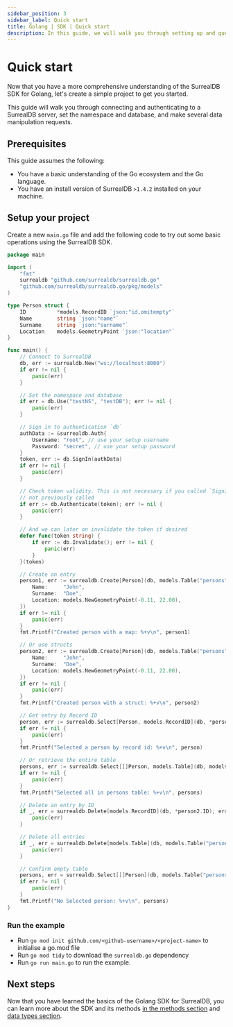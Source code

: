 ```yaml
---
sidebar_position: 3
sidebar_label: Quick start
title: Golang | SDK | Quick start
description: In this guide, we will walk you through setting up and querying your first project with the Golang SDK for SurrealDB.
---
```


# Quick start

Now that you have a more comprehensive understanding of the SurrealDB SDK for Golang, let's create a simple project to get you started.

This guide will walk you through connecting and authenticating to a SurrealDB server, set the namespace and database, and make several data manipulation requests.

## Prerequisites

This guide assumes the following:
- You have a basic understanding of the Go ecosystem and the Go language.
- You have an install version of SurrealDB `>1.4.2` installed on your machine.

## Setup your project

Create a new `main.go` file and add the following code to try out some basic operations using the SurrealDB SDK.

```go
package main

import (
	"fmt"
	surrealdb "github.com/surrealdb/surrealdb.go"
	"github.com/surrealdb/surrealdb.go/pkg/models"
)

type Person struct {
	ID      	*models.RecordID `json:"id,omitempty"`
	Name    	string `json:"name"`
	Surname 	string `json:"surname"`
	Location 	models.GeometryPoint `json:"location"`
}

func main() {
	// Connect to SurrealDB
	db, err := surrealdb.New("ws://localhost:8000")
	if err != nil {
		panic(err)
	}

	// Set the namespace and database
	if err = db.Use("testNS", "testDB"); err != nil {
		panic(err)
	}

	// Sign in to authentication `db`
	authData := &surrealdb.Auth{
		Username: "root", // use your setup username
		Password: "secret", // use your setup password
	}
	token, err := db.SignIn(authData)
	if err != nil {
		panic(err)
	}

	// Check token validity. This is not necessary if you called `SignIn` before. This authenticates the `db` instance too if sign in was
	// not previously called
	if err := db.Authenticate(token); err != nil {
		panic(err)
	}

	// And we can later on invalidate the token if desired
	defer func(token string) {
		if err := db.Invalidate(); err != nil {
			panic(err)
		}
	}(token)

	// Create an entry
	person1, err := surrealdb.Create[Person](db, models.Table("persons"), Person{
		Name:     "John",
		Surname:  "Doe",
		Location: models.NewGeometryPoint(-0.11, 22.00),
	})
	if err != nil {
		panic(err)
	}
	fmt.Printf("Created person with a map: %+v\n", person1)

	// Or use structs
	person2, err := surrealdb.Create[Person](db, models.Table("persons"), Person{
		Name:     "John",
		Surname:  "Doe",
		Location: models.NewGeometryPoint(-0.11, 22.00),
	})
	if err != nil {
		panic(err)
	}
	fmt.Printf("Created person with a struct: %+v\n", person2)

	// Get entry by Record ID
	person, err := surrealdb.Select[Person, models.RecordID](db, *person1.ID)
	if err != nil {
		panic(err)
	}
	fmt.Printf("Selected a person by record id: %+v\n", person)

	// Or retrieve the entire table
	persons, err := surrealdb.Select[[]Person, models.Table](db, models.Table("persons"))
	if err != nil {
		panic(err)
	}
	fmt.Printf("Selected all in persons table: %+v\n", persons)

	// Delete an entry by ID
	if _, err = surrealdb.Delete[models.RecordID](db, *person2.ID); err != nil {
		panic(err)
	}

	// Delete all entries
	if _, err = surrealdb.Delete[models.Table](db, models.Table("persons")); err != nil {
		panic(err)
	}

	// Confirm empty table
	persons, err = surrealdb.Select[[]Person](db, models.Table("persons"))
	if err != nil {
		panic(err)
	}
	fmt.Printf("No Selected person: %+v\n", persons)
}
```

### Run the example

- Run `go mod init github.com/<github-username>/<project-name>` to initialise a go.mod file
- Run `go mod tidy` to download the `surrealdb.go` dependency
- Run `go run main.go` to run the example.

## Next steps

Now that you have learned the basics of the Golang SDK for SurrealDB, you can learn more about the SDK and its methods [in the methods section](/docs/sdk/golang/methods) and [data types section](/docs/sdk/golang/data-types).
